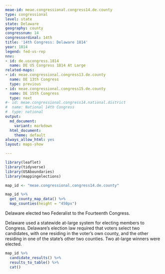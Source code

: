 ```yaml
---
meae-id: meae.congressional.congress14.de.county
type: congressional
level: state
state: Delaware
geography: county
congressnum: 14
congressordinal: 14th
title: '14th Congress: Delaware 1814'
year: 1814
legend: fed-vs-rep
nnv:
- id: de.uscongress.1814
  name: DE US Congress 1814 At Large
related-maps:
- id: meae.congressional.congress13.de.county
  name: DE 13th Congress
  type: previous
- id: meae.congressional.congress15.de.county
  name: DE 15th Congress
  type: next
#- id: meae.congressional.congress14.national.district
#  name: National 14th Congress
#  type: national
output:
  md_document:
    variant: markdown
  html_document:
    theme: default
always_allow_html: yes
layout: maps-show

---
```


```r
library(leaflet)
library(tidyverse)
library(USAboundaries)
library(mappingelections)

map_id <- "meae.congressional.congress14.de.county"
```

<div class="map">

```r
map_id %>%
  get_county_map_data() %>%
  map_counties(height = "450px")
```

</div>

Delaware elected two Federalist to the Fourteenth Congress.

Delaware used a statewide at-large system for electing members to Congress. Delaware’s election law required that voters select two candidates, with one residing in the voter’s own county, and the other residing in one of the state's other two counties. Two at-large winners were elected.

<div class="results-table">

```r
map_id %>%
  candidate_results() %>%
  results_to_table() %>%
  cat()
```

</div>
